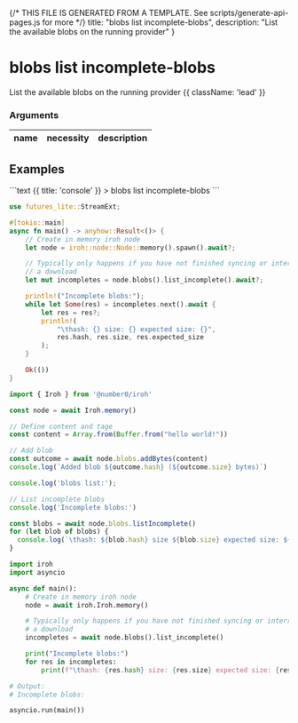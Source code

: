 {/* THIS FILE IS GENERATED FROM A TEMPLATE. See scripts/generate-api-pages.js for more */}
    title: "blobs list incomplete-blobs",
    description: "List the available blobs on the running provider"
}

<div className='not-prose mb-5'>
    <Breadcrumbs pages={[
        { name: 'API', href: '/docs/api', current: false },
        { name: 'blobs list incomplete-blobs', href: '/docs/api/blobs-list-incomplete-blobs', current: true },
    ]} />
</div>

# blobs list incomplete-blobs

List the available blobs on the running provider {{ className: 'lead' }}


### Arguments

| name | necessity | description |
| ---- | --------- | ----------- |



## Examples

<CodeGroup title="blobs list incomplete-blobs">
```text {{ title: 'console' }}
> blobs list incomplete-blobs
```

```rust {{ title: 'rust' }}
use futures_lite::StreamExt;

#[tokio::main]
async fn main() -> anyhow::Result<()> {
    // Create in memory iroh node
    let node = iroh::node::Node::memory().spawn().await?;

    // Typically only happens if you have not finished syncing or interrupted
    // a download
    let mut incompletes = node.blobs().list_incomplete().await?;

    println!("Incomplete blobs:");
    while let Some(res) = incompletes.next().await {
        let res = res?;
        println!(
            "\thash: {} size: {} expected size: {}",
            res.hash, res.size, res.expected_size
        );
    }

    Ok(())
}

```


```js {{ title: 'nodejs' }}
import { Iroh } from '@number0/iroh'

const node = await Iroh.memory()

// Define content and tage
const content = Array.from(Buffer.from("hello world!"))

// Add blob
const outcome = await node.blobs.addBytes(content)
console.log(`Added blob ${outcome.hash} (${outcome.size} bytes)`)

console.log('blobs list:');

// List incomplete blobs
console.log('Incomplete blobs:')

const blobs = await node.blobs.listIncomplete()
for (let blob of blobs) {
  console.log(`\thash: ${blob.hash} size ${blob.size} expected size: ${blob.expectedSize}`)
}

```


```python {{ title: 'python' }}
import iroh
import asyncio

async def main():
    # Create in memory iroh node
    node = await iroh.Iroh.memory()

    # Typically only happens if you have not finished syncing or interrupted
    # a download
    incompletes = await node.blobs().list_incomplete()

    print("Incomplete blobs:")
    for res in incompletes:
        print(f"\thash: {res.hash} size: {res.size} expected size: {res.expected_size}")

# Output:
# Incomplete blobs:

asyncio.run(main())

```


</CodeGroup>
